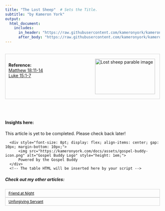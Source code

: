 ```yaml
---
title: "The Lost Sheep"  # Sets the Title.
subtitle: "by Kameron York"
output:
  html_document:
    includes:
      in_header: "https://raw.githubusercontent.com/kameronyork/kameronyork.github.io/main/parables/headers/lost-sheep-header.html"
      after_body: "https://raw.githubusercontent.com/kameronyork/kameronyork.github.io/main/parables/footer.html"
---
```

<script>
window.scripturesList = ["Matthew 18:11", "Matthew 18:12", "Matthew 18:13", "Matthew 18:14", "Luke 15:1", "Luke 15:2", "Luke 15:3", "Luke 15:4", "Luke 15:5", "Luke 15:6", "Luke 15:7"];
</script>
<script src="https://kameronyork.com/parables/gospel-buddy-table.js"></script>


<br>
<div style="border: 1px solid lightgray; padding: 10px; overflow: hidden;">
<img src="https://raw.githubusercontent.com/kameronyork/kameronyork.github.io/main/docs/assets/lost-sheep.jpg" alt="Lost sheep parable image" style="float: right; width: 195px; height: 115px; padding: 5px;">
<br>
<h4 style="text-align: left; margin: 0;">Reference:</h4>
<p style="text-align: left; margin: 0;">
<a href="https://www.churchofjesuschrist.org/study/scriptures/nt/matt/18?lang=eng&id=11-14#p11" target="_blank">Matthew 18:11-14</a><br>
<a href="https://www.churchofjesuschrist.org/study/scriptures/nt/luke/15?lang=eng&id=1-7#p1" target="_blank">Luke 15:1-7</a>
</p>
</div>

<br>
<br>

#### Insights here:

This article is yet to be completed. Please check back later!


  <div id="scripture-table-container">
      <div style="font-size: 8pt; display: flex; align-items: center; gap: 10px; margin-bottom: 10px;">
          <img src="https://kameronyork.com/docs/assets/gospel-buddy-icon.png" alt="Gospel Buddy Logo" style="height: 1em;">
          Powered by the Gospel Buddy
      </div>
      <!-- The table HTML will be inserted here by your script -->
  </div>


##### Check out my other articles:

<link rel="stylesheet" href="https://kameronyork.github.io/scripting/themify-icons/themify-icons.css">
<div class="container">
<div class="row">
<div class="col-12 text-md-left">
<nav class="pagination mt-3">
<a class="nav nav-prev" href="https://kameronyork.com/parables/friend-at-night.html" style="background-color: transparent; color: black; padding: 5px 10px; border: 1px solid lightgray; cursor: pointer; white-space: nowrap; font-size: 12px; display: flex; align-items: center;" 
onmouseover="this.style.backgroundColor='lightgray';" 
onmouseout="this.style.backgroundColor='transparent';" 
onmousedown="this.style.backgroundColor='gray';" 
onmouseup="this.style.backgroundColor='lightgray';">
<i class="ti-arrow-left mr-2"></i>
<span style="display: none;" class="d-md-inline-block">Friend at Night</span>
<span style="display: inline-block;" class="d-md-none">Friend at Night</span>
</a>
<a class="nav nav-next ml-3" href="https://kameronyork.com/parables/unforgiving-servant.html" style="background-color: transparent; color: black; padding: 5px 10px; border: 1px solid lightgray; cursor: pointer; white-space: nowrap; font-size: 12px; display: flex; align-items: center;" 
onmouseover="this.style.backgroundColor='lightgray';" 
onmouseout="this.style.backgroundColor='transparent';" 
onmousedown="this.style.backgroundColor='gray';" 
onmouseup="this.style.backgroundColor='lightgray';">
<span style="display: none;" class="d-md-inline-block">Unforgiving Servant</span>
<span style="display: inline-block;" class="d-md-none">Unforgiving Servant</span>
<i class="ti-arrow-right ml-2"></i>
</a>
</nav>
</div>
</div>
</div>